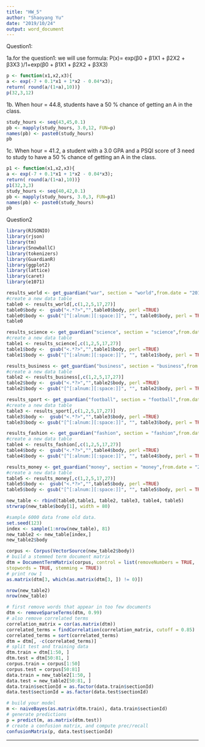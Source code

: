 ---
title: "HW_5"
author: "Shaoyang Yu"
date: "2019/10/24"
output: word_document
---
Question1:

1a.for the question1: we will use formula: P(x)= exp(β0 + β1X1 + β2X2 + β3X3 )/1+exp(β0 + β1X1 + β2X2 + β3X3) 
```{r}
p <- function(x1,x2,x3){ 
a <- exp(-7 + 0.1*x1 + 1*x2 - 0.04*x3); 
return( round(a/(1+a),10))}
p(32,3,12)

```

1b.
When hour = 44.8, students have a 50 % chance of getting an A in the class.
```{r}
study_hours <- seq(43,45,0.1)
pb <- mapply(study_hours, 3.0,12, FUN=p)
names(pb) <- paste0(study_hours)
pb
```

1c.
When hour = 41.2, a student with a 3.0 GPA and a PSQI score of 3 need to study to have
a 50 % chance of getting an A in the class.
```{r}
p1 <- function(x1,x2,x3){ 
a <- exp(-7 + 0.1*x1 + 1*x2 - 0.04*x3); 
return( round(a/(1+a),10))}
p1(32,3,3)
study_hours <- seq(40,42,0.1)
pb <- mapply(study_hours, 3.0,3, FUN=p1)
names(pb) <- paste0(study_hours)
pb
```



Question2

```{r}
library(RJSONIO)
library(rjson)
library(tm)
library(SnowballC)
library(tokenizers)
library(GuardianR)
library(ggplot2)
library(lattice)
library(caret)
library(e1071)
```


```{r include=FALSE}

results_world <- get_guardian("war", section = "world",from.date = "2019-1-28", to.date = "2019-5-30", api.key="2326fb46-976a-485e-98b6-f61cd19cd8b7")
#create a new data table
table0 <- results_world[,c(1,2,5,17,27)]
table0$body <-  gsub("<.*?>","",table0$body, perl =TRUE)
table0$body <- gsub("[^[:alnum:][:space:]]", "", table0$body, perl = TRUE)
table0
```

```{r}
results_science <- get_guardian("science", section = "science",from.date = "2019-1-28", to.date = "2019-5-30", api.key="2326fb46-976a-485e-98b6-f61cd19cd8b7")
#create a new data table
table1 <- results_science[,c(1,2,5,17,27)]
table1$body <-  gsub("<.*?>","",table1$body, perl =TRUE)
table1$body <- gsub("[^[:alnum:][:space:]]", "", table1$body, perl = TRUE)
```


```{r}
results_business <- get_guardian("business", section = "business",from.date = "2019-1-28", to.date = "2019-5-30", api.key="2326fb46-976a-485e-98b6-f61cd19cd8b7")
#create a new data table
table2 <- results_business[,c(1,2,5,17,27)]
table2$body <-  gsub("<.*?>","",table2$body, perl =TRUE)
table2$body <- gsub("[^[:alnum:][:space:]]", "", table2$body, perl = TRUE)
```

```{r}
results_sport <- get_guardian("football", section = "football",from.date = "2019-1-28", to.date = "2019-5-30", api.key="2326fb46-976a-485e-98b6-f61cd19cd8b7")
#create a new data table
table3 <- results_sport[,c(1,2,5,17,27)]
table3$body <-  gsub("<.*?>","",table3$body, perl =TRUE)
table3$body <- gsub("[^[:alnum:][:space:]]", "", table3$body, perl = TRUE)
```

```{r}
results_fashion <- get_guardian("fashion", section = "fashion",from.date = "2019-1-28", to.date = "2019-5-30", api.key="2326fb46-976a-485e-98b6-f61cd19cd8b7")
#create a new data table
table4 <- results_fashion[,c(1,2,5,17,27)]
table4$body <-  gsub("<.*?>","",table4$body, perl =TRUE)
table4$body <- gsub("[^[:alnum:][:space:]]", "", table4$body, perl = TRUE)
```

```{r}
results_money <- get_guardian("money", section = "money",from.date = "2019-1-28", to.date = "2019-5-30", api.key="2326fb46-976a-485e-98b6-f61cd19cd8b7")
#create a new data table
table5 <- results_money[,c(1,2,5,17,27)]
table5$body <-  gsub("<.*?>","",table5$body, perl =TRUE)
table5$body <- gsub("[^[:alnum:][:space:]]", "", table5$body, perl = TRUE)
```


```{r}
new_table <- rbind(table0,table1, table2, table3, table4, table5)
strwrap(new_table$body[1], width = 80)
```

```{r}
#sample 6000 data frome old data.
set.seed(123)
index <- sample(1:nrow(new_table), 81)
new_table2 <- new_table[index,]
new_table2$body
```

```{r}
corpus <- Corpus(VectorSource(new_table2$body))
# build a stemmed term document matrix
dtm = DocumentTermMatrix(corpus, control = list(removeNumbers = TRUE,
stopwords = TRUE, stemming = TRUE))
# print row 1
as.matrix(dtm[3, which(as.matrix(dtm[3, ]) != 0)])
```



```{r}
nrow(new_table2)
nrow(new_table)
```


```{r}
# first remove words that appear in too few documents
dtm <- removeSparseTerms(dtm, 0.99)
# also remove correlated terms
correlation_matrix = cor(as.matrix(dtm))
correlated_terms = findCorrelation(correlation_matrix, cutoff = 0.85)
correlated_terms = sort(correlated_terms)
dtm = dtm[, -c(correlated_terms)]
# split test and training data
dtm.train = dtm[1:50, ]
dtm.test = dtm[50:81, ]
corpus.train = corpus[1:50]
corpus.test = corpus[50:81]
data.train = new_table2[1:50, ]
data.test = new_table2[50:81, ]
data.train$sectionId = as.factor(data.train$sectionId)
data.test$sectionId = as.factor(data.test$sectionId)

```



```{r}
# build your model
m <- naiveBayes(as.matrix(dtm.train), data.train$sectionId)
# generate predictions
p = predict(m, as.matrix(dtm.test))
# create a confusion matrix, and compute prec/recall
confusionMatrix(p, data.test$sectionId)
```


________________________________________________





